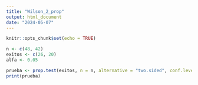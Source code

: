 ```yaml
---
title: "Wilson_2_prop"
output: html_document
date: "2024-05-07"
---
```


```r
knitr::opts_chunk$set(echo = TRUE)
```

```r
n <- c(48, 42)
exitos <- c(26, 20)
alfa <- 0.05

prueba <- prop.test(exitos, n = n, alternative = "two.sided", conf.level = 1 - alfa)
print(prueba)
```


